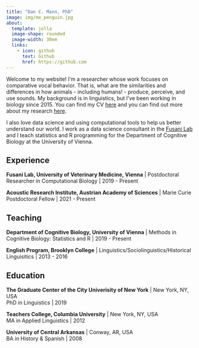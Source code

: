 ```yaml
---
title: "Dan C. Mann, PhD"
image: img/me_penguin.jpg
about: 
  template: jolla  
  image-shape: rounded
  image-width: 30em 
  links: 
    - icon: github
      text: Github
      href: https://github.com
---
```


Welcome to my website! 
I'm a researcher whose work focuses on comparative vocal behavior. 
That is, what are the similarities and differences in how animals - including humans! - produce, perceive, and use sounds. 
My background is in linguistics, but I've been working in biology since 2015. 
You can find my CV [here](cv.pdf) and you can find out more about my research [here](qmd/research.qmd). 

I also love data science and using computational tools to help us better understand our world. I work as a data science consultant in the [Fusani Lab](https://fusanilab.org/) and I teach statistics and R programming for the Department of Cognitive Biology at the University of Vienna.
 
## Experience

**Fusani Lab, University of Veterinary Medicine, Vienna** | Postdoctoral Researcher in Computational Biology | 2019 - Present

**Acoustic Research Institute, Austrian Academy of Sciences** | Marie Curie Postdoctoral Fellow | 2021 - Present  

## Teaching

**Department of Cognitive Biology, University of Vienna** | Methods in Cognitive Biology: Statistics and R | 2019 - Present

**English Program, Brooklyn College** | Linguistics/Sociolinguistics/Historical Linguisitics | 2013 - 2016

## Education

**The Graduate Center of the City Univerisity of New York** | New York, NY, USA  
PhD in Linguistics | 2019

**Teachers College, Columbia University** | New York, NY, USA  
MA in Applied Linguistics | 2012

**University of Central Arkansas** | Conway, AR, USA  
BA in History & Spanish | 2008


